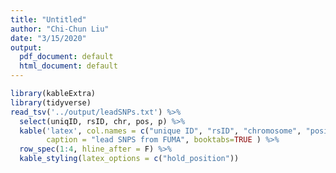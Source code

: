 ```yaml
---
title: "Untitled"
author: "Chi-Chun Liu"
date: "3/15/2020"
output:
  pdf_document: default
  html_document: default
---
```


```r
library(kableExtra)
library(tidyverse)
read_tsv('../output/leadSNPs.txt') %>%
  select(uniqID, rsID, chr, pos, p) %>%
  kable('latex', col.names = c("unique ID", "rsID", "chromosome", "position", "p-value") ,
        caption = "lead SNPS from FUMA", booktabs=TRUE ) %>%
  row_spec(1:4, hline_after = F) %>%
  kable_styling(latex_options = c("hold_position"))
```